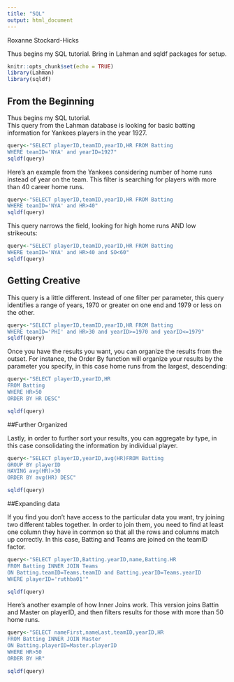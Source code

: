 ```yaml
---
title: "SQL"
output: html_document
---
```

Roxanne Stockard-Hicks

Thus begins my SQL tutorial.  Bring in Lahman and sqldf packages for setup.

```r
knitr::opts_chunk$set(echo = TRUE)
library(Lahman)
library(sqldf)
```

## From the Beginning

Thus begins my SQL tutorial.  
This query from the Lahman database is looking for basic batting information for Yankees players in the year 1927.

```r
query<-"SELECT playerID,teamID,yearID,HR FROM Batting
WHERE teamID='NYA' and yearID=1927"
sqldf(query)
```

Here's an example from the Yankees considering number of home runs instead of year on the team.  This filter is searching for players with more than 40 career home runs.

```r
query<-"SELECT playerID,teamID,yearID,HR FROM Batting
WHERE teamID='NYA' and HR>40"
sqldf(query)
```

This query narrows the field, looking for high home runs AND low strikeouts:
```r
query<-"SELECT playerID,teamID,yearID,HR FROM Batting
WHERE teamID='NYA' and HR>40 and SO<60"
sqldf(query)
```

## Getting Creative

This query is a little different.  Instead of one filter per parameter, this query identifies a range of years,  1970 or greater on one end and 1979 or less on the other.

```r
query<-"SELECT playerID,teamID,yearID,HR FROM Batting
WHERE teamID='PHI' and HR>30 and yearID>=1970 and yearID<=1979"
sqldf(query)
```

Once you have the results you want, you can organize the results from the outset.  For instance, the Order By function will organize your results by the parameter you specify, in this case home runs from the largest, descending:

```r
query<-"SELECT playerID,yearID,HR 
FROM Batting
WHERE HR>50
ORDER BY HR DESC"

sqldf(query)
```

##Further Organized

Lastly, in order to further sort your results, you can aggregate by type, in this case consolidating the information by individual player.

```r
query<-"SELECT playerID,yearID,avg(HR)FROM Batting
GROUP BY playerID
HAVING avg(HR)>30
ORDER BY avg(HR) DESC"

sqldf(query)
```

##Expanding data

If you find you don't have access to the particular data you want, try joining two different tables together.  In order to join them, you need to find at least one column they have in common so that all the rows and columns match up correctly.  In this case, Batting and Teams are joined on the teamID factor.

```r
query<-"SELECT playerID,Batting.yearID,name,Batting.HR
FROM Batting INNER JOIN Teams
ON Batting.teamID=Teams.teamID and Batting.yearID=Teams.yearID
WHERE playerID='ruthba01'"

sqldf(query)
```

Here's another example of how Inner Joins work.  This version joins Battin and Master on playerID, and then filters results for those with more than 50 home runs.

```r
query<-"SELECT nameFirst,nameLast,teamID,yearID,HR
FROM Batting INNER JOIN Master
ON Batting.playerID=Master.playerID
WHERE HR>50
ORDER BY HR"

sqldf(query)
```

